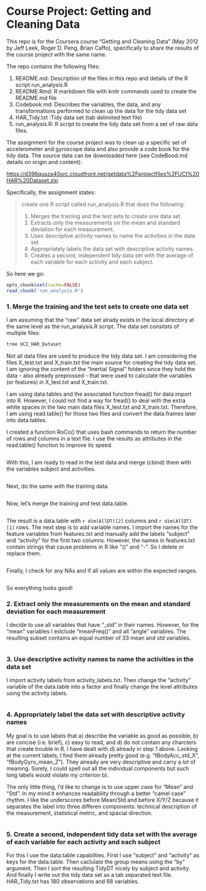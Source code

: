 # Course Project: Getting and Cleaning Data

This repo is for the Coursera course "Getting and Cleaning Data" (May 2012 by Jeff Leek, Roger D. Peng, Brian Caffo), specifically to share the results of the course project with the same name.

The repo contains the following files:

1. README.md: Description of the files in this repo and details of the R script run_analysis.R
1. README.Rmd: R markdown file with knitr commands used to create the README.md file
2. Codebook.md: Describes the variables, the data, and any transformations performed to clean up the data for the tidy data set
3. HAR_Tidy.txt :Tidy data set (tab delimited text file)
4. run_analysis.R: R script to create the tidy data set from a set of raw data files.


The assignment for the course project was to clean up a specific set of accelerometer and gyroscope data and also provide a code book for the tidy data. The source data can be downloaded here (see CodeBood.md details on origin and content):

[https://d396qusza40orc.cloudfront.net/getdata%2Fprojectfiles%2FUCI%20HAR%20Dataset.zip]([https://d396qusza40orc.cloudfront.net/getdata%2Fprojectfiles%2FUCI%20HAR%20Dataset.zip])

Specifically, the assignment states:

> create one R script called run_analysis.R that does the following: 
> 
> 1. Merges the training and the test sets to create one data set.
> 2. Extracts only the measurements on the mean and standard deviation for each measurement. 
> 3. Uses descriptive activity names to name the activities in the data set
> 4. Appropriately labels the data set with descriptive activity names. 
> 5. Creates a second, independent tidy data set with the average of each variable for each activity and each subject. 

So here we go:

```r
opts_chunk$set(cache=FALSE)
read_chunk('run_analysis.R')
```

### 1. Merge the training and the test sets to create one data set

I am assuming that the "raw" data set alrady exists in the local directory at the same level as the run_analysis.R script. The data set consitsts of multiple files:

```r
tree UCI_HAR_Dataset
```

Not all data files are used to produce the tidy data set. I am considering the files X_test.txt and X_train.txt the main source for creating the tidy data set. I am ignoring the content of the "Inertial Signal" folders since they hold the data - also already preprossed - that were used to calculate the variables (or features) in X_test.txt and X_train.txt.

I am using data.tables and the associated function fread() for data import into R. However, I could not find a way for fread() to deal with the extra white spaces in the two main data files X_test.txt and X_train.txt. Therefore, I am using read.table() for those two files and convert the data.frames later into data.tables. 

I created a function RoCo() that uses bash commands to return the number of rows and columns in a text file. I use the results as attributes in the read.table() function to improve its speed.

```r

```

With this, I am ready to read in the test data and merge (cbind) them with the variables subject and activities.

```r

```

Next, do the same with the training data.

```r

```

Now, let's merge the training and test data.table.

```r

```

The result is a data.table with `r dim(AllDT)[2]` columns and `r dim(AllDT)[1]` rows. The next step is to add variable names. I import the names for the feature variables from features.txt and manually add the labels "subject" and "activity" for the first two columns. However, the names in features.txt contain strings that cause problems in R like "()" and "-". So I delete or replace them.

```r

```

Finally, I check for any NAs and if all values are within the expected ranges.

```r

```

So everything looks good!

### 2. Extract only the measurements on the mean and standard deviation for each measurement

I decide to use all variables that have "_std" in their names. However, for the "mean" variables I exlclude "meanFreq()" and all "angle" variables. The resulting subset contains an equal number of 33 mean and std variables.

```r

```

### 3. Use descriptive activity names to name the activities in the data set

I import activity labels from activity_labels.txt. Then change the "activity" variable of the data.table into a factor and finally change the level attributes using the activity labels.

```r

```

### 4. Appropriately label the data set with descriptive activity names

My goal is to use labels that a) describe the variable as good as possible, b) are concise (i.e. brief), c) easy to read, and d) do not contain any charcters that create trouble in R. I have dealt with d) already in step 1 above. Looking at the current labels, I find them already pretty good (e.g. "tBodyAcc_std_X", "fBodyGyro_mean_Z"). They already are very descriptive and carry a lot of meaning. Surely, I could spell out all the individual components but such long labels would violate my criterion b).

The only little thing, I'd like to change is to use upper case for "Mean" and "Std". In my mind it enhances readability through a better "camel case" rhythm. I like the underscores before Mean/Std and before X/Y/Z because it separates the label into three differen components: technical description of the measurement, statistical metric, and spacial direction.

```r

```


### 5. Create a second, independent tidy data set with the average of each variable for each activity and each subject

For this I use the data.table capabilties. First I use "subject" and "activity" as keys for the data.table. Then caclulate the group means using the "by" argument. Then I sort the resulting TidyDT nicely by subject and activity. And finally I write out the tidy data set as a tab separated text file. HAR_Tidy.txt has 180 observations and 68 variables.

```r

```

